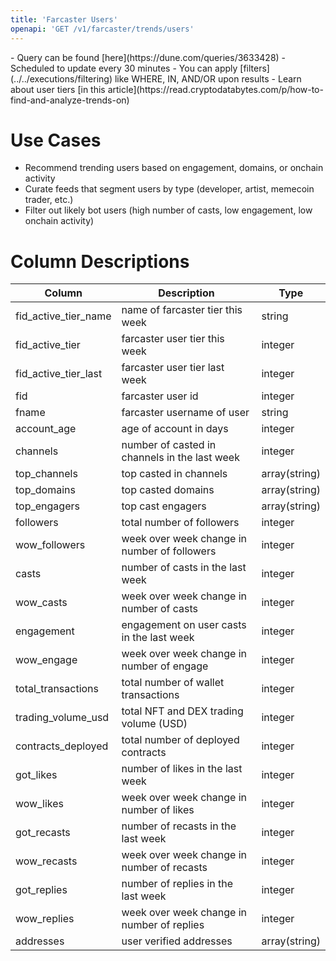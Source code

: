 ```yaml
---
title: 'Farcaster Users'
openapi: 'GET /v1/farcaster/trends/users'
---
```


<Note>
- Query can be found [here](https://dune.com/queries/3633428)
- Scheduled to update every 30 minutes
- You can apply [filters](../../executions/filtering) like WHERE, IN, AND/OR upon results
- Learn about user tiers [in this article](https://read.cryptodatabytes.com/p/how-to-find-and-analyze-trends-on)
</Note>

# Use Cases

- Recommend trending users based on engagement, domains, or onchain activity
- Curate feeds that segment users by type (developer, artist, memecoin trader, etc.)
- Filter out likely bot users (high number of casts, low engagement, low onchain activity)

# Column Descriptions

| Column                | Description                           | Type       |
| --------------------- | ------------------------------------- | ---------- |
| fid_active_tier_name  | name of farcaster tier this week    | string |
| fid_active_tier       | farcaster user tier this week        | integer        |
| fid_active_tier_last  | farcaster user tier last week | integer        |
| fid                   | farcaster user id            | integer        |
| fname                 | farcaster username of user          | string |
| account_age           | age of account in days      | integer        |
| channels              | number of casted in channels in the last week        | integer        |
| top_channels          | top casted in channels        | array(string)|
| top_domains           | top casted domains         | array(string)|
| top_engagers          | top cast engagers        | array(string)|
| followers             | total number of followers           | integer        |
| wow_followers         | week over week change in number of followers  | integer        |
| casts                 | number of casts in the last week   | integer        |
| wow_casts             | week over week change in number of casts | integer        |
| engagement            | engagement on user casts in the last week  | integer        |
| wow_engage            | week over week change in number of engage  | integer        |
| total_transactions    | total number of wallet transactions  | integer        |
| trading_volume_usd    | total NFT and DEX trading volume (USD)| integer        |
| contracts_deployed    | total number of deployed contracts  | integer        |
| got_likes             | number of likes in the last week  | integer        |
| wow_likes             | week over week change in number of likes | integer        |
| got_recasts           | number of recasts in the last week    | integer        |
| wow_recasts           | week over week change in number of recasts  | integer        |
| got_replies           | number of replies in the last week     | integer        |
| wow_replies           | week over week change in number of replies  | integer  |
| addresses             | user verified addresses         |  array(string)  |
